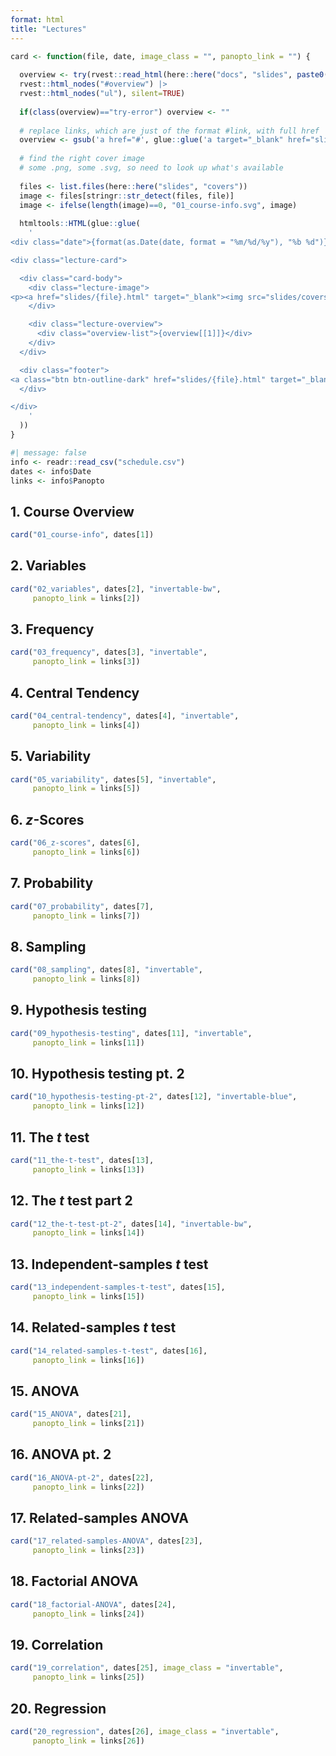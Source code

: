 ```yaml
---
format: html
title: "Lectures"
---
```



```r

card <- function(file, date, image_class = "", panopto_link = "") {
  
  overview <- try(rvest::read_html(here::here("docs", "slides", paste0(file, ".html"))) |>  
  rvest::html_nodes("#overview") |> 
  rvest::html_nodes("ul"), silent=TRUE)
  
  if(class(overview)=="try-error") overview <- ""
  
  # replace links, which are just of the format #link, with full href
  overview <- gsub('a href="#', glue::glue('a target="_blank" href="slides/{file}.html#'), overview)
  
  # find the right cover image
  # some .png, some .svg, so need to look up what's available
  
  files <- list.files(here::here("slides", "covers"))
  image <- files[stringr::str_detect(files, file)]
  image <- ifelse(length(image)==0, "01_course-info.svg", image)
  
  htmltools::HTML(glue::glue(
    '
<div class="date">{format(as.Date(date, format = "%m/%d/%y"), "%b %d")}</div>

<div class="lecture-card">

  <div class="card-body">
    <div class="lecture-image">
<p><a href="slides/{file}.html" target="_blank"><img src="slides/covers/{image}" class="box-image {image_class}"></a></p>
    </div>

    <div class="lecture-overview">
      <div class="overview-list">{overview[[1]]}</div>
    </div>
  </div>

  <div class="footer">
<a class="btn btn-outline-dark" href="slides/{file}.html" target="_blank" role="button" style="width: 50%">Slides</a><a class="btn btn-outline-dark {ifelse(panopto_link=="", "no-panopto", "")}" href="{panopto_link}" target="_blank" role="button" style="width: 50%"><span>Panopto</span></a>
  </div>

</div>
    '
  ))
}
```

```r
#| message: false
info <- readr::read_csv("schedule.csv")
dates <- info$Date
links <- info$Panopto
```

<!-- # Part 1. Fundamentals -->

:::: {.box}
## 1. Course Overview
```r
card("01_course-info", dates[1])
```
::::


:::: {.box}
## 2. Variables
```r
card("02_variables", dates[2], "invertable-bw", 
     panopto_link = links[2])
```
::::


:::: {.box}
## 3. Frequency
```r
card("03_frequency", dates[3], "invertable", 
     panopto_link = links[3])
```
::::


:::: {.box}
## 4. Central Tendency
```r
card("04_central-tendency", dates[4], "invertable", 
     panopto_link = links[4])
```
::::


:::: {.box}
## 5. Variability
```r
card("05_variability", dates[5], "invertable",
     panopto_link = links[5])
```
::::

<!-- there's a very strange problem where it seems having "$z$ scores as the
title insets content: "" ::before, messing things up -->
:::: {.box}
## 6. $z$-Scores
```r
card("06_z-scores", dates[6],
     panopto_link = links[6])
```
::::

:::: {.box}
## 7. Probability
```r
card("07_probability", dates[7],
     panopto_link = links[7])
```
::::

:::: {.box}
## 8. Sampling
```r
card("08_sampling", dates[8], "invertable",
     panopto_link = links[8])
```
::::



<!-- # Part 2. Inferential statistics -->

:::: {.box}
## 9. Hypothesis testing
```r
card("09_hypothesis-testing", dates[11], "invertable",
     panopto_link = links[11])
```
::::


:::: {.box}
## 10. Hypothesis testing pt. 2
```r
card("10_hypothesis-testing-pt-2", dates[12], "invertable-blue",
     panopto_link = links[12])
```
::::

:::: {.box}
## 11. The $t$ test
```r
card("11_the-t-test", dates[13],
     panopto_link = links[13])
```
::::



:::: {.box}
## 12. The $t$ test part 2
```r
card("12_the-t-test-pt-2", dates[14], "invertable-bw",
     panopto_link = links[14])
```
::::


:::: {.box}
## 13. Independent-samples $t$ test
```r
card("13_independent-samples-t-test", dates[15],
     panopto_link = links[15])
```
::::


:::: {.box}
## 14. Related-samples $t$ test
```r
card("14_related-samples-t-test", dates[16],
     panopto_link = links[16])
```
::::


:::: {.box}
## 15. ANOVA
```r
card("15_ANOVA", dates[21],
     panopto_link = links[21])
```
::::


:::: {.box}
## 16. ANOVA pt. 2
```r
card("16_ANOVA-pt-2", dates[22],
     panopto_link = links[22])
```
::::


:::: {.box}
## 17. Related-samples ANOVA
```r
card("17_related-samples-ANOVA", dates[23],
     panopto_link = links[23])
```
::::


:::: {.box}
## 18. Factorial ANOVA
```r
card("18_factorial-ANOVA", dates[24],
     panopto_link = links[24])
```
::::


:::: {.box}
## 19. Correlation
```r
card("19_correlation", dates[25], image_class = "invertable",
     panopto_link = links[25])
```
::::


:::: {.box}
## 20. Regression
```r
card("20_regression", dates[26], image_class = "invertable",
     panopto_link = links[26])
```
::::
